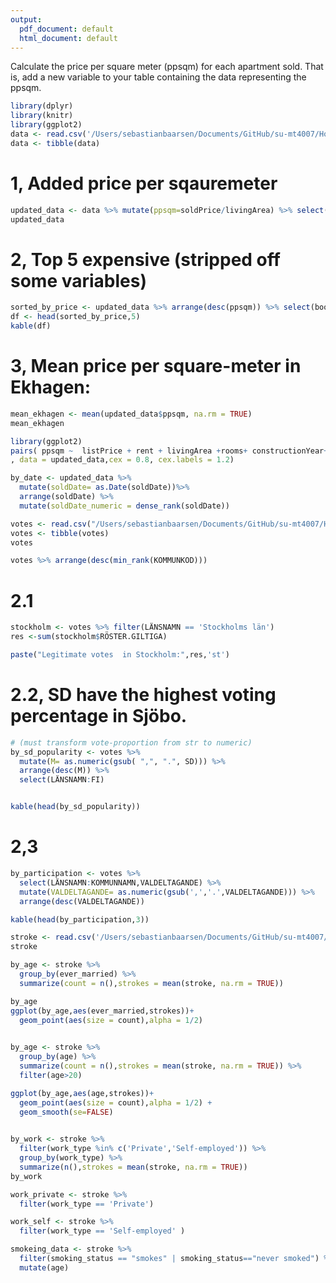 ```yaml
---
output:
  pdf_document: default
  html_document: default
---
```



Calculate the price per square meter (ppsqm) for each apartment sold. That is, add a new variable to your table containing the data representing the ppsqm.

```r
library(dplyr)
library(knitr)
library(ggplot2)
data <- read.csv('/Users/sebastianbaarsen/Documents/GitHub/su-mt4007/Homeworks/Homework_2/data/Booli_sold.csv')
data <- tibble(data)

```

# 1, Added price per sqauremeter
```r
updated_data <- data %>% mutate(ppsqm=soldPrice/livingArea) %>% select(c(1:4),ppsqm,everything())
updated_data
```

# 2, Top 5 expensive (stripped off some variables)
```r
sorted_by_price <- updated_data %>% arrange(desc(ppsqm)) %>% select(booliId,soldPrice,c(rent:ppsqm))
df <- head(sorted_by_price,5)
kable(df)
```

# 3, Mean price per square-meter in Ekhagen:
```r
mean_ekhagen <- mean(updated_data$ppsqm, na.rm = TRUE) 
mean_ekhagen
```
```r
library(ggplot2)
pairs( ppsqm ~  listPrice + rent + livingArea +rooms+ constructionYear+ location.distance.ocean
, data = updated_data,cex = 0.8, cex.labels = 1.2)
```
```r
by_date <- updated_data %>%
  mutate(soldDate= as.Date(soldDate))%>%
  arrange(soldDate) %>%
  mutate(soldDate_numeric = dense_rank(soldDate))

```


```r
votes <- read.csv("/Users/sebastianbaarsen/Documents/GitHub/su-mt4007/Homeworks/Homework_2/data/2018_R_per_kommun.csv",sep = ";")
votes <- tibble(votes)
votes

votes %>% arrange(desc(min_rank(KOMMUNKOD)))
```
# 2.1
```r
stockholm <- votes %>% filter(LÄNSNAMN == 'Stockholms län')
res <-sum(stockholm$RÖSTER.GILTIGA)

paste("Legitimate votes  in Stockholm:",res,'st')
```

# 2.2, SD have the highest voting percentage in Sjöbo.
```r
# (must transform vote-proportion from str to numeric)
by_sd_popularity <- votes %>%
  mutate(M= as.numeric(gsub( ",", ".", SD))) %>%
  arrange(desc(M)) %>%
  select(LÄNSNAMN:FI)


kable(head(by_sd_popularity))
```
# 2,3
```r
by_participation <- votes %>% 
  select(LÄNSNAMN:KOMMUNNAMN,VALDELTAGANDE) %>% 
  mutate(VALDELTAGANDE= as.numeric(gsub(',','.',VALDELTAGANDE))) %>% 
  arrange(desc(VALDELTAGANDE))

kable(head(by_participation,3))
```


```r
stroke <- read.csv('/Users/sebastianbaarsen/Documents/GitHub/su-mt4007/Homeworks/Homework_2/data/stroke-data.csv')
stroke
```

```r
by_age <- stroke %>% 
  group_by(ever_married) %>%
  summarize(count = n(),strokes = mean(stroke, na.rm = TRUE))

by_age
ggplot(by_age,aes(ever_married,strokes))+
  geom_point(aes(size = count),alpha = 1/2)
  

```
```r
by_age <- stroke %>% 
  group_by(age) %>%
  summarize(count = n(),strokes = mean(stroke, na.rm = TRUE)) %>% 
  filter(age>20)

ggplot(by_age,aes(age,strokes))+
  geom_point(aes(size = count),alpha = 1/2) +
  geom_smooth(se=FALSE)
  
```

```r
by_work <- stroke %>% 
  filter(work_type %in% c('Private','Self-employed')) %>% 
  group_by(work_type) %>% 
  summarize(n(),strokes = mean(stroke, na.rm = TRUE))
by_work

work_private <- stroke %>% 
  filter(work_type == 'Private')

work_self <- stroke %>% 
  filter(work_type == 'Self-employed' )

```

```r
smokeing_data <- stroke %>% 
  filter(smoking_status == "smokes" | smoking_status=="never smoked") %>% 
  mutate(age)

```








